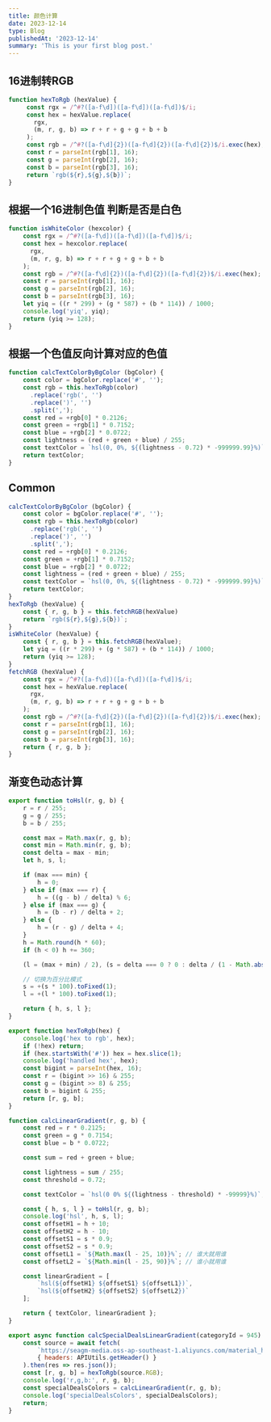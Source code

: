 ```yaml
---
title: 颜色计算
date: 2023-12-14
type: Blog
publishedAt: '2023-12-14'
summary: 'This is your first blog post.'
---
```


## 16进制转RGB

```js
function hexToRgb (hexValue) {
     const rgx = /^#?([a-f\d])([a-f\d])([a-f\d])$/i;
     const hex = hexValue.replace(
       rgx,
       (m, r, g, b) => r + r + g + g + b + b
     );
     const rgb = /^#?([a-f\d]{2})([a-f\d]{2})([a-f\d]{2})$/i.exec(hex);
     const r = parseInt(rgb[1], 16);
     const g = parseInt(rgb[2], 16);
     const b = parseInt(rgb[3], 16);
     return `rgb(${r},${g},${b})`;
}
```

## 根据一个16进制色值 判断是否是白色

```js
function isWhiteColor (hexcolor) {
    const rgx = /^#?([a-f\d])([a-f\d])([a-f\d])$/i;
    const hex = hexcolor.replace(
      rgx,
      (m, r, g, b) => r + r + g + g + b + b
    );
    const rgb = /^#?([a-f\d]{2})([a-f\d]{2})([a-f\d]{2})$/i.exec(hex);
    const r = parseInt(rgb[1], 16);
    const g = parseInt(rgb[2], 16);
    const b = parseInt(rgb[3], 16);
    let yiq = ((r * 299) + (g * 587) + (b * 114)) / 1000;
    console.log('yiq', yiq);
    return (yiq >= 128);
}
```

## 根据一个色值反向计算对应的色值

```js
function calcTextColorByBgColor (bgColor) {
    const color = bgColor.replace('#', '');
    const rgb = this.hexToRgb(color)
      .replace('rgb(', '')
      .replace(')', '')
      .split(',');
    const red = +rgb[0] * 0.2126;
    const green = +rgb[1] * 0.7152;
    const blue = +rgb[2] * 0.0722;
    const lightness = (red + green + blue) / 255;
    const textColor = `hsl(0, 0%, ${(lightness - 0.72) * -999999.99}%)`;
    return textColor;
}
```

## Common

```js
calcTextColorByBgColor (bgColor) {
    const color = bgColor.replace('#', '');
    const rgb = this.hexToRgb(color)
      .replace('rgb(', '')
      .replace(')', '')
      .split(',');
    const red = +rgb[0] * 0.2126;
    const green = +rgb[1] * 0.7152;
    const blue = +rgb[2] * 0.0722;
    const lightness = (red + green + blue) / 255;
    const textColor = `hsl(0, 0%, ${(lightness - 0.72) * -999999.99}%)`;
    return textColor;
}
hexToRgb (hexValue) {
    const { r, g, b } = this.fetchRGB(hexValue)
    return `rgb(${r},${g},${b})`;
}
isWhiteColor (hexValue) {
    const { r, g, b } = this.fetchRGB(hexValue);
    let yiq = ((r * 299) + (g * 587) + (b * 114)) / 1000;
    return (yiq >= 128);
}
fetchRGB (hexValue) {
    const rgx = /^#?([a-f\d])([a-f\d])([a-f\d])$/i;
    const hex = hexValue.replace(
      rgx,
      (m, r, g, b) => r + r + g + g + b + b
    );
    const rgb = /^#?([a-f\d]{2})([a-f\d]{2})([a-f\d]{2})$/i.exec(hex);
    const r = parseInt(rgb[1], 16);
    const g = parseInt(rgb[2], 16);
    const b = parseInt(rgb[3], 16);
    return { r, g, b };
}
```

## 渐变色动态计算

```js
export function toHsl(r, g, b) {
    r = r / 255;
    g = g / 255;
    b = b / 255;

    const max = Math.max(r, g, b);
    const min = Math.min(r, g, b);
    const delta = max - min;
    let h, s, l;

    if (max === min) {
        h = 0;
    } else if (max === r) {
        h = ((g - b) / delta) % 6;
    } else if (max === g) {
        h = (b - r) / delta + 2;
    } else {
        h = (r - g) / delta + 4;
    }
    h = Math.round(h * 60);
    if (h < 0) h += 360;

    (l = (max + min) / 2), (s = delta === 0 ? 0 : delta / (1 - Math.abs(2 * l - 1)));

    // 切换为百分比模式
    s = +(s * 100).toFixed(1);
    l = +(l * 100).toFixed(1);

    return { h, s, l };
}

export function hexToRgb(hex) {
    console.log('hex to rgb', hex);
    if (!hex) return;
    if (hex.startsWith('#')) hex = hex.slice(1);
    console.log('handled hex', hex);
    const bigint = parseInt(hex, 16);
    const r = (bigint >> 16) & 255;
    const g = (bigint >> 8) & 255;
    const b = bigint & 255;
    return [r, g, b];
}

function calcLinearGradient(r, g, b) {
    const red = r * 0.2125;
    const green = g * 0.7154;
    const blue = b * 0.0722;

    const sum = red + green + blue;

    const lightness = sum / 255;
    const threshold = 0.72;

    const textColor = `hsl(0 0% ${(lightness - threshold) * -99999}%)`;

    const { h, s, l } = toHsl(r, g, b);
    console.log('hsl', h, s, l);
    const offsetH1 = h + 10;
    const offsetH2 = h - 10;
    const offsetS1 = s * 0.9;
    const offsetS2 = s * 0.9;
    const offsetL1 = `${Math.max(l - 25, 10)}%`; // 谁大就用谁
    const offsetL2 = `${Math.min(l - 25, 90)}%`; // 谁小就用谁

    const linearGradient = [
        `hsl(${offsetH1} ${offsetS1} ${offsetL1})`,
        `hsl(${offsetH2} ${offsetS2} ${offsetL2})`
    ];

    return { textColor, linearGradient };
}

export async function calcSpecialDealsLinearGradient(categoryId = 945): Array {
    const source = await fetch(
        `https://seagm-media.oss-ap-southeast-1.aliyuncs.com/material_hue/${categoryId}.jpg!hue`,
        { headers: APIUtils.getHeader() }
    ).then(res => res.json());
    const [r, g, b] = hexToRgb(source.RGB);
    console.log('r,g,b:', r, g, b);
    const specialDealsColors = calcLinearGradient(r, g, b);
    console.log('specialDealsColors', specialDealsColors);
    return;
}
```

